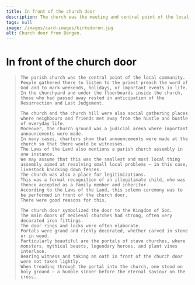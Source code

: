```yaml
---
title: In front of the church door
description: The church was the meeting and central point of the local community
tags: null
image: /images/card-images/kirkedoren.jpg
alt: Church door from Bergen.
---
```




# In front of the church door

<Blockquote
    quote='“The man who legitimises someone, the person who consents to the inheritance or allodial land and the legitimised son-to-be all go to the church door together, and they all carry one book.”'
    footer='Inheritance list, chapter 8' />
    
<Container stil="initial side">



    The parish church was the central point of the local community. 
    People gathered there to listen to the priest preach the word of God and to mark weekends, holidays, or important events in life. 
    In the churchyard and under the floorboards inside the church, those who had passed away rested in anticipation of the Resurrection and Last Judgement. 
    
    The church and the church hill were also social gathering places where neighbours and friends met away from the hustle and bustle of everyday life. 
    Moreover, the church ground was a judicial arena where important announcements were made. 
    In many cases, charters show that announcements were made at the church so that there would be witnesses. 
    The Laws of the Land also mentions a parish church assembly in one instance. 
    We may assume that this was the smallest and most local thing assembly aimed at resolving small local problems – in this case, livestock knocking down fences. 
    The church was also a place for legitimizations. 
    This was a formal recognition of an illegitimate child, who was thence accepted as a family member and inheritor. 
    According to the Laws of the Land, this solemn ceremony was to be performed in front of the church door. 
    There were good reasons for this. 
    
    The church door symbolized the door to the Kingdom of God. 
    The main doors of medieval churches had strong, often very decorated iron fittings. 
    The door rings and locks were often elaborate. 
    Portals were grand and richly decorated, whether carved in stone or in wood. 
    Particularly beautiful are the portals of stave churches, where monsters, mythical beasts, legendary heroes, and plant vines interlace. 
    Bearing witness and taking an oath in front of the church door were not taken lightly. 
    When treading through the portal into the church, one stood on holy ground – a humble sinner before the eternal Saviour on the cross.
</Container>

<Figure
    image="/images/Bryggens Museum mai 24-14.jpg"
    title="A copy of the gate from Urnes stave church carved in 1957-58 by the woodcarver and conservator Olav Espevoll (1887-1977)."
    alt="A copy of the gate from Urnes stave church"
    href= "https://digitaltmuseum.no/0210110758876/portalen-pa-urnes-stavkirke"
>
</Figure>

